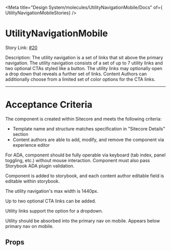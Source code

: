 
<Meta title="Design System/molecules/UtilityNavigationMobile/Docs" of={ UtilityNavigationMobileStories} />

# UtilityNavigationMobile

Story Link: [#20]('https://github.com/ahc-digital/migration-planning-tracking/issues/20')

Description: The utility navigation is a set of links that sit above the primary navigation. The utility navigation consists of a set of up to 7 utility links and two optional CTAs styled like a button. The utility links may optionally open a drop down that reveals a further set of links. Content Authors can additionally choose from a limited set of color options for the CTA links.

---
# Acceptance Criteria
The component is created within Sitecore and meets the following criteria:

- Template name and structure matches specification in "Sitecore Details" section
- Content authors are able to add, modify, and remove the component via experience editor

For ADA, component should be fully operable via keyboard (tab index, panel toggling, etc.) without mouse interaction. Component must also pass Storybook ADA plugin validation.

Component is added to storybook, and each content author editable field is editable within storybook.

The utility navigation's max width is 1440px.

Up to two optional CTA links can be added.

Utility links support the option for a dropdown.

Utility should be absorbed into the primary nav on mobile. Appears below primary nav on mobile.

<Stories />

## Props
<Controls />
